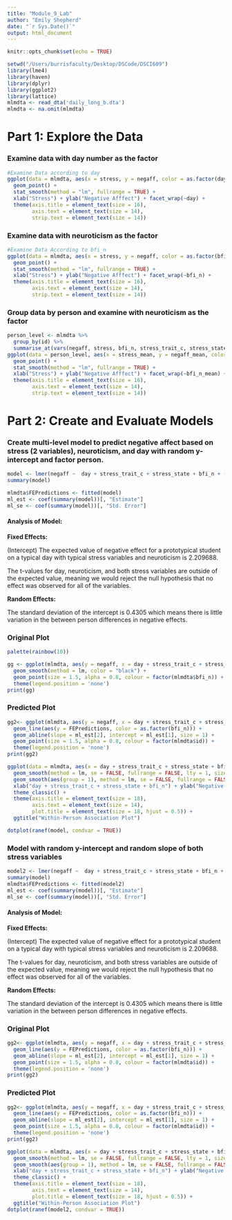 ```yaml
---
title: "Module_9_Lab"
author: "Emily Shepherd"
date: "`r Sys.Date()`"
output: html_document
---
```


```r
knitr::opts_chunk$set(echo = TRUE)
```

```r
setwd("/Users/burrisfaculty/Desktop/DSCode/DSCI609")
library(lme4)
library(haven)
library(dplyr)
library(ggplot2)
library(lattice)
mlmdta <- read_dta('daily_long_b.dta')
mlmdta <- na.omit(mlmdta)

```

# Part 1: Explore the Data

### Examine data with day number as the factor

```r
#Examine Data according to day
ggplot(data = mlmdta, aes(x = stress, y = negaff, color = as.factor(day))) +
  geom_point() +
  stat_smooth(method = "lm", fullrange = TRUE) +
  xlab("Stress") + ylab("Negative Afffect") + facet_wrap(~day) +
  theme(axis.title = element_text(size = 16),
        axis.text = element_text(size = 14),
        strip.text = element_text(size = 14))
```

### Examine data with neuroticism as the factor

```r
#Examine Data According to bfi_n
ggplot(data = mlmdta, aes(x = stress, y = negaff, color = as.factor(bfi_n))) +
  geom_point() +
  stat_smooth(method = "lm", fullrange = TRUE) +
  xlab("Stress") + ylab("Negative Afffect") + facet_wrap(~bfi_n) +
  theme(axis.title = element_text(size = 16),
        axis.text = element_text(size = 14),
        strip.text = element_text(size = 14))
```

### Group data by person and examine with neuroticism as the factor

```r
person_level <- mlmdta %>%
  group_by(id) %>%
  summarise_at(vars(negaff, stress, bfi_n, stress_trait_c, stress_state, day), funs(n(),mean(., na.rm = TRUE)))
ggplot(data = person_level, aes(x = stress_mean, y = negaff_mean, color = as.factor(bfi_n_mean))) +
  geom_point() +
  stat_smooth(method = "lm", fullrange = TRUE) +
  xlab("Stress") + ylab("Negative Afffect") + facet_wrap(~bfi_n_mean) +
  theme(axis.title = element_text(size = 16),
        axis.text = element_text(size = 14),
        strip.text = element_text(size = 14))
```

# Part 2: Create and Evaluate Models

### Create multi-level model to predict negative affect based on stress (2 variables), neuroticism, and day with random y-intercept and factor person.

```r
model <- lmer(negaff ~  day + stress_trait_c + stress_state + bfi_n + (1| id), data = mlmdta)
summary(model)

mlmdta$FEPredictions <- fitted(model)
ml_est <- coef(summary(model))[, "Estimate"]
ml_se <- coef(summary(model))[, "Std. Error"]

```

#### Analysis of Model:

**Fixed Effects:**

(Intercept) The expected value of negative effect for a prototypical student on a typical day with typical stress variables and neuroticism is 2.209688.

The t-values for day, neuroticism, and both stress variables are outside of the expected value, meaning we would reject the null hypothesis that no effect was observed for all of the variables.

**Random Effects:**

The standard deviation of the intercept is 0.4305 which means there is little variation in the between person differences in negative effects.

### Original Plot

```r
palette(rainbow(10))

gg <- ggplot(mlmdta, aes(y = negaff, x = day + stress_trait_c + stress_state + bfi_n)) + 
  geom_smooth(method = lm, color = "black") +
  geom_point(size = 1.5, alpha = 0.8, colour = factor(mlmdta$bfi_n)) +
  theme(legend.position = 'none')
print(gg)
```

### Predicted Plot

```r

gg2<- ggplot(mlmdta, aes(y = negaff, x = day + stress_trait_c + stress_state + bfi_n)) + 
  geom_line(aes(y = FEPredictions, color = as.factor(bfi_n))) +
  geom_abline(slope = ml_est[2], intercept = ml_est[1], size = 1) +
  geom_point(size = 1.5, alpha = 0.8, colour = factor(mlmdta$id)) + 
  theme(legend.position = 'none')
print(gg2)
```

```r
ggplot(data = mlmdta, aes(x = day + stress_trait_c + stress_state + bfi_n, y = negaff, group = factor(id), colour = 'gray'), legend = FALSE) +
  geom_smooth(method = lm, se = FALSE, fullrange = FALSE, lty = 1, size = 0.5, color = "gray40") +
  geom_smooth(aes(group = 1), method = lm, se = FALSE, fullrange = FALSE, lty = 1, size = 2, color = 'blue') +
  xlab("day + stress_trait_c + stress_state + bfi_n") + ylab("Negative Affect") +
  theme_classic() +
  theme(axis.title = element_text(size = 18),
        axis.text = element_text(size = 14),
        plot.title = element_text(size = 18, hjust = 0.5)) +
  ggtitle("Within-Person Association Plot")
```

```r
dotplot(ranef(model, condvar = TRUE))
```

### Model with random y-intercept and random slope of both stress variables

```r
model2 <- lmer(negaff ~  day + stress_trait_c + stress_state + bfi_n + (1 + stress_trait_c + stress_state| id), data = mlmdta)
summary(model)
mlmdta$FEPredictions <- fitted(model2)
ml_est <- coef(summary(model))[, "Estimate"]
ml_se <- coef(summary(model))[, "Std. Error"]
```

#### Analysis of Model:

**Fixed Effects:**

(Intercept) The expected value of negative effect for a prototypical student on a typical day with typical stress variables and neuroticism is 2.209688.

The t-values for day, neuroticism, and both stress variables are outside of the expected value, meaning we would reject the null hypothesis that no effect was observed for all of the variables.

**Random Effects:**

The standard deviation of the intercept is 0.4305 which means there is little variation in the between person differences in negative effects.

### Original Plot

```r
gg2<- ggplot(mlmdta, aes(y = negaff, x = day + stress_trait_c + stress_state + bfi_n)) + 
  geom_line(aes(y = FEPredictions, color = as.factor(bfi_n))) +
  geom_abline(slope = ml_est[2], intercept = ml_est[1], size = 1) +
  geom_point(size = 1.5, alpha = 0.8, colour = factor(mlmdta$id)) + 
  theme(legend.position = 'none')
print(gg2)
```

### Predicted Plot

```r
gg2<- ggplot(mlmdta, aes(y = negaff, x = day + stress_trait_c + stress_state + bfi_n)) + 
  geom_line(aes(y = FEPredictions, color = as.factor(bfi_n))) +
  geom_abline(slope = ml_est[2], intercept = ml_est[1], size = 1) +
  geom_point(size = 1.5, alpha = 0.8, colour = factor(mlmdta$id)) + 
  theme(legend.position = 'none')
print(gg2)
```

```r
ggplot(data = mlmdta, aes(x = day + stress_trait_c + stress_state + bfi_n, y = negaff, group = factor(id), colour = 'gray'), legend = FALSE) +
  geom_smooth(method = lm, se = FALSE, fullrange = FALSE, lty = 1, size = 0.5, color = "gray40") +
  geom_smooth(aes(group = 1), method = lm, se = FALSE, fullrange = FALSE, lty = 1, size = 2, color = 'blue') +
  xlab("day + stress_trait_c + stress_state + bfi_n") + ylab("Negative Affect") +
  theme_classic() +
  theme(axis.title = element_text(size = 18),
        axis.text = element_text(size = 14),
        plot.title = element_text(size = 18, hjust = 0.5)) +
  ggtitle("Within-Person Association Plot")
dotplot(ranef(model2, condvar = TRUE))


```
